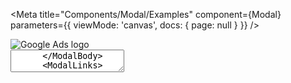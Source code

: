 
<Meta
  title="Components/Modal/Examples"
  component={Modal}
  parameters={{ viewMode: 'canvas', docs: { page: null } }}
/>

<Canvas>
  <Story name="Logo" parameters={{ docs: { page: null }, controls: { hideNoControlsWarning: true } }}>
    <Modal title="Edit datastream?" closeOnClickOutside={false} closeOnEscape={false}>
      <ModalHeader />
      <ModalBody>
        <div style={{ textAlign: 'center', margin: '2em auto', maxWidth: '80px' }}>
          <Image
            src="https://www.upvision.it/wp-content/uploads/2018/03/481px-Google_Ads_logo.svg-e1543860010400.png"
            layout="fill"
            alt="Google Ads logo"
          />
        </div>
        <TextField label="Datastream title" value="Google Ads report" />
        <TextArea
          label="Description"
          value=""
          placeholder="Enter your message here"
        />
      </ModalBody>
      <ModalLinks>
        <Button size="sm" appearance="ghost">
          <LinkIcon width="2em" />
          Copy link
        </Button>
        <Button size="sm" appearance="ghost">
          <EmbedIcon width="2em" />
          Get embed code
        </Button>
      </ModalLinks>
      <ModalActions>
        <Button action="confirmation">Apply</Button>
        <Button appearance="outline" action="confirmation">
          Cancel
        </Button>
      </ModalActions>
    </Modal>
  </Story>
</Canvas>

<Canvas>
  <Story name="Information message" parameters={{ docs: { page: null }, controls: { hideNoControlsWarning: true } }}>
    <Modal title="Alert" closeOnClickOutside={false} closeOnEscape={false}>
      <ModalHeader />
      <ModalBody>
        <Message status="information">
          This is an example of an alert message that is so important that
          deserverd a modal dialog.
        </Message>
      </ModalBody>
      <ModalActions>
        <Button action="confirmation">Got it</Button>
      </ModalActions>
    </Modal>
  </Story>
</Canvas>

<Canvas>
  <Story name="Confirmation message" parameters={{ docs: { page: null }, controls: { hideNoControlsWarning: true } }}>
    <Modal title="Apply changes?" closeOnClickOutside={false} closeOnEscape={false}>
      <ModalHeader />
      <ModalBody>
        <Message status="information">
          This will overwrite all visualisations on connected dashboard widgets.
          This action cannot be undone.
        </Message>
      </ModalBody>
      <ModalActions>
        <Button action="confirmation">Apply</Button>
        <Button appearance="outline" action="confirmation">
          Cancel
        </Button>
      </ModalActions>
    </Modal>
  </Story>
</Canvas>

<Canvas>
  <Story name="Destructive message" parameters={{ docs: { page: null }, controls: { hideNoControlsWarning: true } }}>
    <Modal title="Delete user?" closeOnClickOutside={false} closeOnEscape={false}>
      <ModalHeader />
      <ModalBody>
        <Message status="destructive">
          This will permanently delte John Doe. This action cannot be undone.
        </Message>
      </ModalBody>
      <ModalActions>
        <Button action="destructive">Delete user</Button>
        <Button appearance="outline" action="confirmation">
          Cancel
        </Button>
      </ModalActions>
    </Modal>
  </Story>
</Canvas>

<Canvas>
  <Story name="Form" parameters={{ docs: { page: null }, controls: { hideNoControlsWarning: true } }}>
    <Modal size="lg" title="Contact support">
      <ModalHeader />
      <ModalBody>
        <TextField label="Email" value="" />
        <TextField label="Subject" value="" />
        <TextArea
          label="Subject"
          value=""
          placeholder="Enter your message here"
        />
      </ModalBody>
      <ModalActions>
        <Button action="confirmation">Submit</Button>
        <Button appearance="outline" action="confirmation">
          Cancel
        </Button>
      </ModalActions>
    </Modal>
  </Story>
</Canvas>
